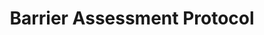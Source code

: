 ---
title: Barrier Assessment Protocol
sidebar_position: 7
description: A protocol for assessing barriers. 
---